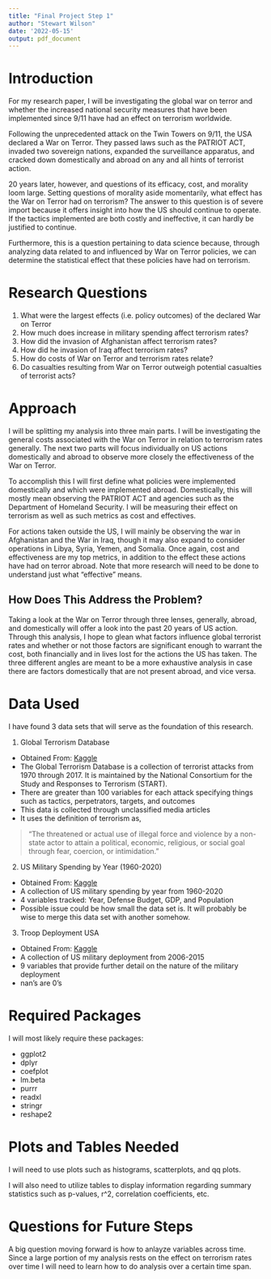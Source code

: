 ```yaml
---
title: "Final Project Step 1"
author: "Stewart Wilson"
date: '2022-05-15'
output: pdf_document
---
```

# Introduction
For my research paper, I will be investigating the global war on terror and whether
the increased national security measures that have been implemented since 9/11
have had an effect on terrorism worldwide.

Following the unprecedented attack on the Twin Towers on 9/11, the USA declared a 
War on Terror. They passed laws such as the PATRIOT ACT, invaded two sovereign nations,
expanded the surveillance apparatus, and cracked down domestically and abroad on
any and all hints of terrorist action.

20 years later, however, and questions of its efficacy, cost, and morality loom 
large. Setting questions of morality aside momentarily, what effect has the 
War on Terror had on terrorism? The answer to this question is of severe import because
it offers insight into how the US should continue to operate. If the tactics
implemented are both costly and ineffective, it can hardly be justified to continue.

Furthermore, this is a question pertaining to data science because, through analyzing
data related to and influenced by War on Terror policies, we can determine the 
statistical effect that these policies have had on terrorism.

# Research Questions
1. What were the largest effects (i.e. policy outcomes) of the declared War on Terror
2. How much does increase in military spending affect terrorism rates?
3. How did the invasion of Afghanistan affect terrorism rates?
4. How did he invasion of Iraq affect terrorism rates?
6. How do costs of War on Terror and terrorism rates relate?
7. Do casualties resulting from War on Terror outweigh potential casualties of terrorist acts?

# Approach
I will be splitting my analysis into three main parts. I will be investigating
the general costs associated with the War on Terror in relation to terrorism rates generally.
The next two parts will focus individually on US actions domestically and abroad
to observe more closely the effectiveness of the War on Terror.

To accomplish this I will first define what policies were implemented domestically and
which were implemented abroad. Domestically, this will mostly mean observing
the PATRIOT ACT and agencies such as the Department of Homeland Security. I will
be measuring their effect on terrorism as well as such metrics as cost and effectives.

For actions taken outside the US, I will mainly be observing the war in Afghanistan
and the War in Iraq, though it may also expand to consider operations in Libya,
Syria, Yemen, and Somalia. Once again, cost and effectiveness are my top metrics,
in addition to the effect these actions have had on terror abroad. Note that
more research will need to be done to understand just what "effective" means.

## How Does This Address the Problem?
Taking a look at the War on Terror through three lenses, generally, abroad, and domestically
will offer a look into the past 20 years of US action. Through this analysis, I 
hope to glean what factors influence global terrorist rates and whether or not those
factors are significant enough to warrant the cost, both financially and in lives lost
for the actions the US has taken. The three different angles are meant to be
a more exhaustive analysis in case there are factors domestically that are not
present abroad, and vice versa.

# Data Used
I have found 3 data sets that will serve as the foundation of this research. 

1. Global Terrorism Database
  - Obtained From: [Kaggle](https://www.kaggle.com/datasets/START-UMD/gtd)
  - The Global Terrorism Database is a collection of terrorist attacks from
  1970 through 2017. It is maintained by the National Consortium for the Study
  and Responses to Terrorism (START).
  - There are greater than 100 variables for each attack specifying things such
  as tactics, perpetrators, targets, and outcomes
  - This data is collected through unclassified media articles
  - It uses the definition of terrorism as,
  
  >"The threatened or actual use of illegal force and violence by a non-state actor 
  >to attain a political, economic, religious, or social goal through fear, coercion, or intimidation."
  
2. US Military Spending by Year (1960-2020)
  - Obtained From: [Kaggle](https://www.kaggle.com/datasets/brandonconrady/us-military-spending-by-year-1960-2020)
  - A collection of US military spending by year from 1960-2020
  - 4 variables tracked: Year, Defense Budget, GDP, and Population
  - Possible issue could be how small the data set is. It will probably be wise
  to merge this data set with another somehow.
3. Troop Deployment USA
  - Obtained From: [Kaggle](https://www.kaggle.com/datasets/iskk97/usa-troop-data-in-europe)
  - A collection of US military deployment from 2006-2015
  - 9 variables that provide further detail on the nature of the military deployment
  - nan's are 0's

# Required Packages
I will most likely require these packages:

- ggplot2
- dplyr
- coefplot
- lm.beta
- purrr
- readxl
- stringr
- reshape2

# Plots and Tables Needed
I will need to use plots such as histograms, scatterplots, and qq plots. 

I will also need to utilize tables to display information regarding summary statistics
such as p-values, r^2, correlation coefficients, etc. 

# Questions for Future Steps
A big question moving forward is how to anlayze variables across time. Since a 
large portion of my analysis rests on the effect on terrorism rates over time
I will need to learn how to do analysis over a certain time span.